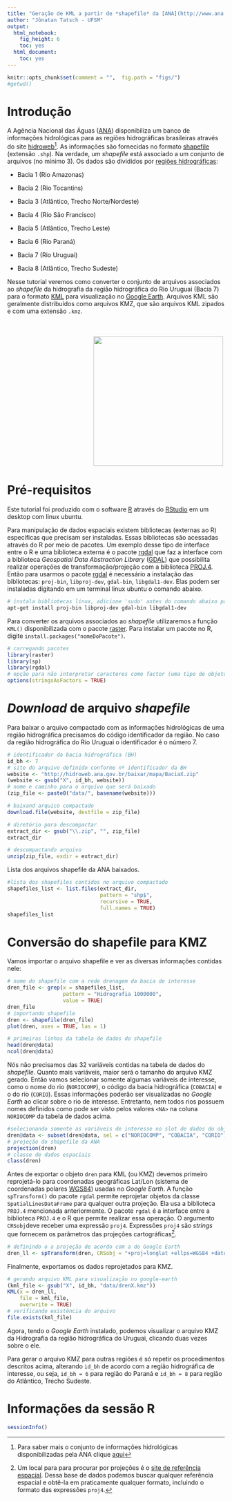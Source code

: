```yaml
---
title: "Geração de KML a partir de *shapefile* da [ANA](http://www.ana.gov.br/)"
author: "Jônatan Tatsch - UFSM"
output:
  html_notebook:
    fig_height: 6
    toc: yes
  html_document:
    toc: yes
---
```


```r
knitr::opts_chunk$set(comment = "",  fig.path = "figs/")
#getwd()
```


# Introdução 

A Agência Nacional das Águas ([ANA](http://www.ana.gov.br/)) disponibiliza um banco de informações hidrológicas para as regiões hidrográficas brasileiras através do site [hidroweb](http://hidroweb.ana.gov.br/HidroWeb.asp?TocItem=4100)[^1]. As informações são fornecidas no formato [shapefile](https://en.wikipedia.org/wiki/Shapefile) (extensão `.shp`). Na verdade, um *shapefile* está associado a um conjunto de arquivos (no mínimo 3). Os dados são divididos por [regiões hidrográficas](https://pt.wikipedia.org/wiki/Regi%C3%B5es_hidrogr%C3%A1ficas_do_Brasil):

- Bacia 1 (Rio Amazonas)

- Bacia 2 (Rio Tocantins)

- Bacia 3 (Atlântico, Trecho Norte/Nordeste)

- Bacia 4 (Rio São Francisco)

- Bacia 5 (Atlântico, Trecho Leste)

- Bacia 6 (Rio Paraná)

- Bacia 7 (Rio Uruguai)

- Bacia 8 (Atlântico, Trecho Sudeste)

Nesse tutorial veremos como converter o conjunto de arquivos associados ao *shapefile* da hidrografia da região hidrográfica do Rio Uruguai (Bacia 7) para o formato [KML](https://en.wikipedia.org/wiki/Keyhole_Markup_Language) para visualização no [Google Earth](https://en.wikipedia.org/wiki/Google_Earth). Arquivos KML são geralmente distribuídos como arquivos KMZ, que são arquivos KML zipados e com uma extensão `.kmz`.


</style>
<div class="midcenter" style="margin-left:200px; margin-top:50px;">
<img src="https://upload.wikimedia.org/wikipedia/commons/thumb/8/8c/Brasil_Bacias_hidrograficas.svg/300px-Brasil_Bacias_hidrograficas.svg.png" height="300px" width="300px" />
</div>

# Pré-requisitos

Este tutorial foi produzido com o software [R](http://www.r-project.org/) através do [RStudio](http://www.rstudio.com/) em um desktop com linux ubuntu.

Para manipulação de dados espaciais existem bibliotecas (externas ao R) específicas que precisam ser instaladas. Essas bibliotecas são acessadas através do R por meio de pacotes. Um exemplo desse tipo de interface entre o R e uma biblioteca externa é o pacote [rgdal](https://cran.r-project.org/web/packages/rgdal/index.html) que faz a interface com a biblioteca *Geospatial Data Abstraction Library* ([GDAL](http://www.gdal.org/)) que possibilita realizar operações de transformação/projeção com a biblioteca [PROJ.4](https://en.wikipedia.org/wiki/PROJ.4). Então para usarmos o pacote [rgdal](https://cran.r-project.org/web/packages/rgdal/index.html) é necessário a instalação das bibliotecas: `proj-bin`, `libproj-dev`, `gdal-bin`, `libgdal1-dev`. Elas podem ser instaladas digitando em um terminal linux ubuntu o comando abaixo.

```bash
# instala bibliotecas linux, adicione 'sudo' antes do comando abaixo para ter acesso como super usuário
apt-get install proj-bin libproj-dev gdal-bin libgdal1-dev
```

Para converter os arquivos associados ao *shapefile* utilizaremos a função `KML()` disponibilizada com o pacote [raster](https://cran.r-project.org/web/packages/raster/index.html). Para instalar um pacote no R, digite `install.packages("nomeDoPacote")`.

```r
# carregando pacotes 
library(raster)
library(sp)
library(rgdal)
# opção para não interpretar caracteres como factor (uma tipo de objeto do R especial para variáveis categóricas)
options(stringsAsFactors = TRUE)
```

# *Download* de arquivo *shapefile*

Para baixar o arquivo compactado com as informações hidrológicas de uma região hidrográfica precisamos do código identificador da região. No caso da região hidrográfica do Rio Uruguai o identificador é o número 7.

```r
# identificador da bacia hidrográfica (BH)
id_bh <- 7
# site do arquivo definido conforme nº identificador da BH
website <- "http://hidroweb.ana.gov.br/baixar/mapa/BaciaX.zip"
(website <- gsub("X", id_bh, website))
# nome e caminho para o arquivo que será baixado 
(zip_file <- paste0("data/", basename(website)))
```

```r
# baixand arquico compactado
download.file(website, destfile = zip_file)
```

```r
# diretório para descompactar
extract_dir <- gsub("\\.zip", "", zip_file)
extract_dir
```

```r
# descompactando arquivo
unzip(zip_file, exdir = extract_dir)
```

Lista dos arquivos shapefile da ANA baixados.

```r
#lista dos shapefiles contidos no arquivo compactado
shapefiles_list <- list.files(extract_dir,
                              pattern = "shp$", 
                              recursive = TRUE, 
                              full.names = TRUE)
shapefiles_list
```

# Conversão do shapefile para KMZ

Vamos importar o arquivo shapefile e ver as diversas informações contidas nele:

```r
# nome do shapefile com a rede drenagem da bacia de interesse
dren_file <- grep(x = shapefiles_list, 
                  pattern = "Hidrografia 1000000", 
                  value = TRUE)
dren_file
# importando shapefile
dren <- shapefile(dren_file)
plot(dren, axes = TRUE, las = 1)
```

```r
# primeiras linhas da tabela de dados do shapefile
head(dren@data)
ncol(dren@data)
```

Nós não precisamos das 32 variáveis contidas na tabela de dados do *shapefile*. Quanto mais variáveis, maior será o tamanho do arquivo KMZ gerado. Então vamos selecionar somente algumas variáveis de interesse, como o nome do rio (`NORIOCOMP`), o código da bacia hidrográfica (`COBACIA`) e o do rio (`CORIO`). Essas informações poderão ser visualizadas no *Google Earth* ao clicar sobre o rio de interesse. Entretanto, nem todos rios possuem nomes definidos como pode ser visto pelos valores `<NA>` na coluna `NORIOCOMP` da tabela de dados acima.

```r
#selecionando somente as variáveis de interesse no slot de dados do objeto dren (SpatialLinesDataFrame)  
dren@data <- subset(dren@data, sel = c("NORIOCOMP", "COBACIA", "CORIO"))
# projeção do shapefile da ANA
projection(dren)
# classe de dados espaciais
class(dren)
```

Antes de exportar o objeto `dren` para KML (ou KMZ) devemos primeiro reprojetá-lo para coordenadas geográficas Lat/Lon (sistema de coordenadas polares [WGS84](https://en.wikipedia.org/wiki/World_Geodetic_System)) usadas no *Google Earth*. A função `spTransform()` do pacote `rgdal` permite reprojetar objetos da classe `SpatialLinesDataFrame` para qualquer outra projeção. Ela usa  a biblioteca `PROJ.4` mencionada anteriormente. O pacote `rgdal` é a interface entre a biblioteca `PROJ.4` e o R que permite realizar essa operação. O argumento `CRSobj`deve receber uma expressão `proj4`. Expressões `proj4` são  *strings* que fornecem os parâmetros das projeções cartográficas[^2]. 

```r
# definindo o a projeção de acordo com a do Google Earth
dren_ll <- spTransform(dren, CRSobj = "+proj=longlat +ellps=WGS84 +datum=WGS84 +no_defs +towgs84=0,0,0")
```

Finalmente, exportamos os dados reprojetados para KMZ.

```r
# gerando arquivo KML para visualização no google-earth
(kml_file <- gsub("X", id_bh, "data/drenX.kmz"))
KML(x = dren_ll, 
    file = kml_file, 
    overwrite = TRUE)
# verificando existência do arquivo
file.exists(kml_file)
```


Agora, tendo o *Google Earth* instalado, podemos visualizar o arquivo KMZ da Hidrografia da região hidrográfica do Uruguai, clicando duas vezes sobre o ele. 

Para gerar o arquivo KMZ para outras regiões é só repetir os procedimentos descritos acima, alterando `id_bh` de acordo com a região hidrográfica de interesse, ou seja, `id_bh = 6` para região do Paraná e `id_bh = 8` para região do Atlântico, Trecho Sudeste.

# Informações da sessão R

```r
sessionInfo()
```

[^1]: Para saber mais o conjunto de informações hidrológicas disponibilizadas pela ANA clique [aqui](http://www2.ana.gov.br/Paginas/servicos/informacoeshidrologicas/redehidro.aspx)

[^2]: Um local para para procurar por projeções é o [site de referência espacial](http://spatialreference.org/ref/sr-org/?page=1). Dessa base de dados podemos buscar qualquer referência espacial e obtê-la em praticamente qualquer formato, incluindo o formato das expressões `proj4`.
